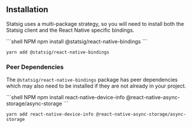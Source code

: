 ## Installation

Statsig uses a multi-package strategy, so you will need to install both the Statsig client and the React Native specific bindings.

<CodeGroup>
```shell NPM
npm install @statsig/react-native-bindings
```

```shell Yarn
yarn add @statsig/react-native-bindings
```
</CodeGroup>

### Peer Dependencies

The `@statsig/react-native-bindings` package has peer dependencies which may also need to be installed if they are not already in your project.

<CodeGroup>
```shell NPM
npm install react-native-device-info @react-native-async-storage/async-storage
```

```shell Yarn
yarn add react-native-device-info @react-native-async-storage/async-storage
```
</CodeGroup>
